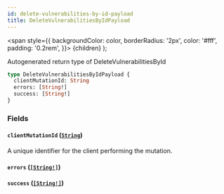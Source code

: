 ```yaml
---
id: delete-vulnerabilities-by-id-payload
title: DeleteVulnerabilitiesByIdPayload
---
```


<span
style={{
      backgroundColor: color,
      borderRadius: '2px',
      color: '#fff',
      padding: '0.2rem',
    }}>
{children}
</span>
);

Autogenerated return type of DeleteVulnerabilitiesById

```graphql
type DeleteVulnerabilitiesByIdPayload {
  clientMutationId: String
  errors: [String!]
  success: [String!]
}
```

### Fields

#### `clientMutationId` ([`String`](/api/graphql/documentation/scalars/string))

A unique identifier for the client performing the mutation.

#### `errors` ([`[String!]`](/api/graphql/documentation/scalars/string))

#### `success` ([`[String!]`](/api/graphql/documentation/scalars/string))
